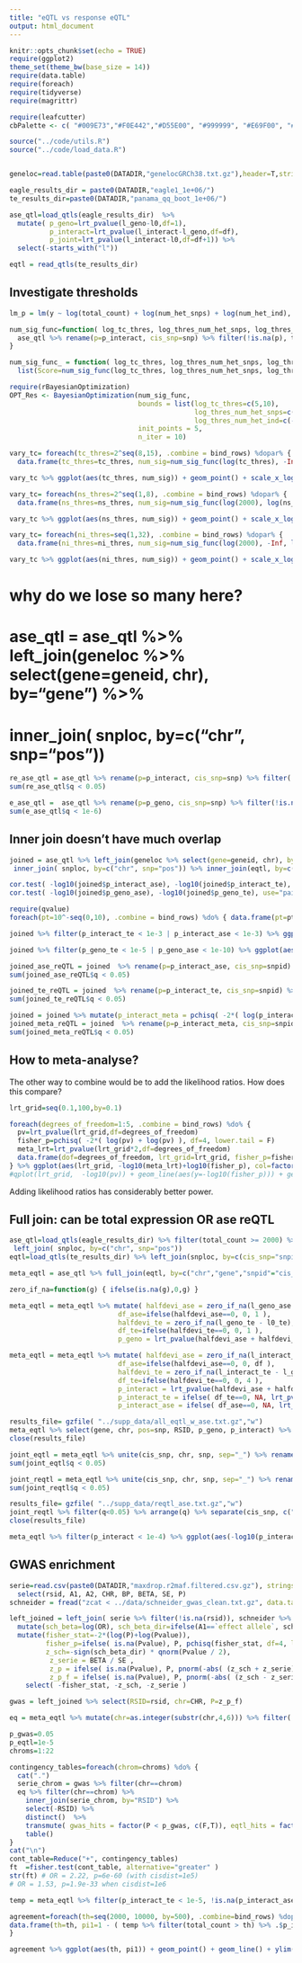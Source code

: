 ```yaml
---
title: "eQTL vs response eQTL"
output: html_document
---
```


```r
knitr::opts_chunk$set(echo = TRUE)
require(ggplot2)
theme_set(theme_bw(base_size = 14))
require(data.table)
require(foreach)
require(tidyverse)
require(magrittr)

require(leafcutter)
cbPalette <- c( "#009E73","#F0E442","#D55E00", "#999999", "#E69F00", "#56B4E9",  "#0072B2",  "#CC79A7")

source("../code/utils.R")
source("../code/load_data.R")


geneloc=read.table(paste0(DATADIR,"genelocGRCh38.txt.gz"),header=T,stringsAsFactors = F)

```

```r
eagle_results_dir = paste0(DATADIR,"eagle1_1e+06/")
te_results_dir=paste0(DATADIR,"panama_qq_boot_1e+06/")

ase_qtl=load_qtls(eagle_results_dir)  %>% 
  mutate( p_geno=lrt_pvalue(l_geno-l0,df=1),
          p_interact=lrt_pvalue(l_interact-l_geno,df=df), 
          p_joint=lrt_pvalue(l_interact-l0,df=df+1)) %>%
  select(-starts_with("l"))

eqtl = read_qtls(te_results_dir)
```

## Investigate thresholds

```r
lm_p = lm(y ~ log(total_count) + log(num_het_snps) + log(num_het_ind), data=ase_qtl %>% mutate(y=p_interact < 1e-4) )

num_sig_func=function( log_tc_thres, log_thres_num_het_snps, log_thres_num_het_ind) {
  ase_qtl %>% rename(p=p_interact, cis_snp=snp) %>% filter(!is.na(p), total_count >= exp(log_tc_thres), num_het_snps >= exp(log_thres_num_het_snps), num_het_ind >= exp(log_thres_num_het_ind))  %>% bonferroni() %>% ungroup() %$% sum(q < 0.05, na.rm=T)
}

num_sig_func_ = function( log_tc_thres, log_thres_num_het_snps, log_thres_num_het_ind) { 
  list(Score=num_sig_func(log_tc_thres, log_thres_num_het_snps, log_thres_num_het_ind), Pred=0.) }

require(rBayesianOptimization)
OPT_Res <- BayesianOptimization(num_sig_func,
                                bounds = list(log_tc_thres=c(5,10), 
                                              log_thres_num_het_snps=c(2,5), 
                                              log_thres_num_het_ind=c(-1,2.5)), 
                                init_points = 5, 
                                n_iter = 10)
```

```r
vary_tc= foreach(tc_thres=2^seq(8,15), .combine = bind_rows) %dopar% {
  data.frame(tc_thres=tc_thres, num_sig=num_sig_func(log(tc_thres), -Inf, -Inf) )  }

vary_tc %>% ggplot(aes(tc_thres, num_sig)) + geom_point() + scale_x_log10( breaks=vary_tc$tc_thres)
```

```r
vary_tc= foreach(ns_thres=2^seq(1,8), .combine = bind_rows) %dopar% {
  data.frame(ns_thres=ns_thres, num_sig=num_sig_func(log(2000), log(ns_thres), -Inf) )  }

vary_tc %>% ggplot(aes(ns_thres, num_sig)) + geom_point() + scale_x_log10( breaks=vary_tc$ns_thres)
```

```r
vary_tc= foreach(ni_thres=seq(1,32), .combine = bind_rows) %dopar% {
  data.frame(ni_thres=ni_thres, num_sig=num_sig_func(log(2000), -Inf, log(ni_thres)) )  }

vary_tc %>% ggplot(aes(ni_thres, num_sig)) + geom_point() + scale_x_log10( breaks=vary_tc$ni_thres)
```

# why do we lose so many here? 
# ase_qtl = ase_qtl %>% left_join(geneloc %>% select(gene=geneid, chr), by="gene") %>% 
#  inner_join( snploc, by=c("chr", snp="pos"))


```r
re_ase_qtl = ase_qtl %>% rename(p=p_interact, cis_snp=snp) %>% filter(!is.na(p), total_count > 2000) %>% bonferroni() %>% ungroup() %>% left_join(geneloc %>% select(gene=geneid, chr), by="gene")
sum(re_ase_qtl$q < 0.05)

e_ase_qtl =  ase_qtl %>% rename(p=p_geno, cis_snp=snp) %>% filter(!is.na(p)) %>% bonferroni() %>% ungroup() %>% left_join(geneloc %>% select(gene=geneid, chr), by="gene")
sum(e_ase_qtl$q < 1e-6)
```


## Inner join doesn't have much overlap

```r
joined = ase_qtl %>% left_join(geneloc %>% select(gene=geneid, chr), by="gene") %>% 
 inner_join( snploc, by=c("chr", snp="pos")) %>% inner_join(eqtl, by=c("gene","snpid"="cis_snp"), suffix=c("_ase","_te"))

cor.test( -log10(joined$p_interact_ase), -log10(joined$p_interact_te), use="pairwise" )
cor.test( -log10(joined$p_geno_ase), -log10(joined$p_geno_te), use="pairwise" )

require(qvalue)
foreach(pt=10^-seq(0,10), .combine = bind_rows) %do% { data.frame(pt=pt, p1=1 - ( joined %>% filter(p_interact_ase <= pt) %>% .$p_interact_te %>% pi0est() )$pi0 ) } %>% ggplot(aes(-log10(pt),p1)) + geom_point() + geom_line()
```

```r
joined %>% filter(p_interact_te < 1e-3 | p_interact_ase < 1e-3) %>% ggplot(aes(-log10(p_interact_ase),-log10(p_interact_te))) + geom_point(alpha=0.1)
```

```r
joined %>% filter(p_geno_te < 1e-5 | p_geno_ase < 1e-10) %>% ggplot(aes(-log10(p_geno_ase),-log10(p_geno_te))) + geom_point(alpha=0.1)
```


```r
joined_ase_reQTL = joined  %>% rename(p=p_interact_ase, cis_snp=snpid) %>% filter(!is.na(p)) %>% bonferroni() %>% ungroup() %>% left_join(geneloc %>% select(gene=geneid, chr), by="gene")
sum(joined_ase_reQTL$q < 0.05)

joined_te_reQTL = joined  %>% rename(p=p_interact_te, cis_snp=snpid) %>% filter(!is.na(p)) %>% bonferroni() %>% ungroup() %>% left_join(geneloc %>% select(gene=geneid, chr), by="gene")
sum(joined_te_reQTL$q < 0.05)

joined = joined %>% mutate(p_interact_meta = pchisq( -2*( log(p_interact_te) + log(p_interact_ase) ), df=4, lower.tail = F))
joined_meta_reQTL = joined  %>% rename(p=p_interact_meta, cis_snp=snpid) %>% filter(!is.na(p)) %>% bonferroni() %>% ungroup() %>% left_join(geneloc %>% select(gene=geneid, chr), by="gene")
sum(joined_meta_reQTL$q < 0.05)
```

## How to meta-analyse? 

The other way to combine would be to add the likelihood ratios. How does this compare? 
```r

lrt_grid=seq(0.1,100,by=0.1)

foreach(degrees_of_freedom=1:5, .combine = bind_rows) %do% {
  pv=lrt_pvalue(lrt_grid,df=degrees_of_freedom)
  fisher_p=pchisq( -2*( log(pv) + log(pv) ), df=4, lower.tail = F)
  meta_lrt=lrt_pvalue(lrt_grid*2,df=degrees_of_freedom)
  data.frame(dof=degrees_of_freedom, lrt_grid=lrt_grid, fisher_p=fisher_p, meta_lrt=meta_lrt)
} %>% ggplot(aes(lrt_grid, -log10(meta_lrt)+log10(fisher_p), col=factor(dof))) + geom_line()
#qplot(lrt_grid,  -log10(pv)) + geom_line(aes(y=-log10(fisher_p))) + geom_line(aes(y=-log10(meta_lrt)),col="red")
```

Adding likelihood ratios has considerably better power. 

## Full join: can be total expression OR ase reQTL

```r

ase_qtl=load_qtls(eagle_results_dir) %>% filter(total_count >= 2000) %>% left_join(geneloc %>% select(gene=geneid, chr), by="gene") %>% 
 left_join( snploc, by=c("chr", snp="pos")) 
eqtl=load_qtls(te_results_dir) %>% left_join(snploc, by=c(cis_snp="snpid")) 

meta_eqtl = ase_qtl %>% full_join(eqtl, by=c("chr","gene","snpid"="cis_snp", "RSID", "snp"="pos"), suffix=c("_ase","_te"))

zero_if_na=function(g) { ifelse(is.na(g),0,g) }

meta_eqtl = meta_eqtl %>% mutate( halfdevi_ase = zero_if_na(l_geno_ase - l0_ase), 
                           df_ase=ifelse(halfdevi_ase==0, 0, 1 ),
                           halfdevi_te = zero_if_na(l_geno_te - l0_te), 
                           df_te=ifelse(halfdevi_te==0, 0, 1 ),
                           p_geno = lrt_pvalue(halfdevi_ase + halfdevi_te, df_ase + df_te) )

meta_eqtl = meta_eqtl %>% mutate( halfdevi_ase = zero_if_na(l_interact_ase - l_geno_ase), 
                           df_ase=ifelse(halfdevi_ase==0, 0, df ),
                           halfdevi_te = zero_if_na(l_interact_te - l_geno_te), 
                           df_te=ifelse(halfdevi_te==0, 0, 4 ),
                           p_interact = lrt_pvalue(halfdevi_ase + halfdevi_te, df_ase + df_te)  ,
                           p_interact_te = ifelse( df_te==0, NA, lrt_pvalue(halfdevi_te, df_te) ) , 
                           p_interact_ase = ifelse( df_ase==0, NA, lrt_pvalue(halfdevi_ase, df_ase) ) )

results_file= gzfile( "../supp_data/all_eqtl_w_ase.txt.gz","w")
meta_eqtl %>% select(gene, chr, pos=snp, RSID, p_geno, p_interact) %>% format(digits=5) %>% write.table(results_file, quote = F, row.names = F, col.names = T, sep="\t")
close(results_file)

joint_eqtl = meta_eqtl %>% unite(cis_snp, chr, snp, sep="_") %>% rename(p=p_geno) %>% bonferroni() %>% ungroup() 
sum(joint_eqtl$q < 0.05)

joint_reqtl = meta_eqtl %>% unite(cis_snp, chr, snp, sep="_") %>% rename(p=p_interact) %>% bonferroni() %>% ungroup()
sum(joint_reqtl$q < 0.05)

results_file= gzfile( "../supp_data/reqtl_ase.txt.gz","w")
joint_reqtl %>% filter(q<0.05) %>% arrange(q) %>% separate(cis_snp, c("chr","pos"), sep="_") %>% as.data.frame() %>% format(digits=5) %>% write.table(results_file, quote = F, row.names = F, col.names = T, sep="\t")
close(results_file)

meta_eqtl %>% filter(p_interact < 1e-4) %>% ggplot(aes(-log10(p_interact_te), -log10(p_interact_ase), size=-log10(p_interact), col=-log10(p_interact))) + geom_point()

```

## GWAS enrichment

```r
serie=read.csv(paste0(DATADIR,"maxdrop.r2maf.filtered.csv.gz"), stringsAsFactors = F)  %>% 
  select(rsid, A1, A2, CHR, BP, BETA, SE, P)
schneider = fread("zcat < ../data/schneider_gwas_clean.txt.gz", data.table = F)

left_joined = left_join( serie %>% filter(!is.na(rsid)), schneider %>% filter(!is.na(RSID)), by=c("rsid"="RSID", "BP"="BP", "CHR"="Ch"))  %>% 
  mutate(sch_beta=log(OR), sch_beta_dir=ifelse(A1==`effect allele`, sch_beta, -sch_beta)) %>% 
  mutate(fisher_stat=-2*(log(P)+log(Pvalue)), 
         fisher_p=ifelse( is.na(Pvalue), P, pchisq(fisher_stat, df=4, lower.tail=F) ),
         z_sch=-sign(sch_beta_dir) * qnorm(Pvalue / 2), 
          z_serie = BETA / SE ,
          z_p = ifelse( is.na(Pvalue), P, pnorm(-abs( (z_sch + z_serie)/sqrt(2))) * 2), 
          z_p_f = ifelse( is.na(Pvalue), P, pnorm(-abs( (z_sch - z_serie)/sqrt(2))) * 2) ) %>%
    select( -fisher_stat, -z_sch, -z_serie )

gwas = left_joined %>% select(RSID=rsid, chr=CHR, P=z_p_f)

eq = meta_eqtl %>% mutate(chr=as.integer(substr(chr,4,6))) %>% filter(!is.na(RSID)) %>%  select(p=p_interact, RSID, chr, gene)
```

```r
p_gwas=0.05
p_eqtl=1e-5
chroms=1:22

contingency_tables=foreach(chrom=chroms) %do% { 
  cat(".")
  serie_chrom = gwas %>% filter(chr==chrom)
  eq %>% filter(chr==chrom) %>% 
    inner_join(serie_chrom, by="RSID") %>% 
    select(-RSID) %>% 
    distinct()  %>% 
    transmute( gwas_hits = factor(P < p_gwas, c(F,T)), eqtl_hits = factor(p < p_eqtl, c(F,T)) ) %>% 
    table()
}
cat("\n")
cont_table=Reduce("+", contingency_tables)
ft  =fisher.test(cont_table, alternative="greater" ) 
str(ft) # OR = 2.22, p=6e-60 (with cisdist=1e5)
# OR = 1.53, p=1.9e-33 when cisdist=1e6
```

```r
temp = meta_eqtl %>% filter(p_interact_te < 1e-5, !is.na(p_interact_ase))

agreement=foreach(th=seq(2000, 10000, by=500), .combine=bind_rows) %dopar% { 
data.frame(th=th, pi1=1 - ( temp %>% filter(total_count > th) %>% .$p_interact_ase %>% qvalue::pi0est() )$pi0 )
}

agreement %>% ggplot(aes(th, pi1)) + geom_point() + geom_line() + ylim(0,1)
```